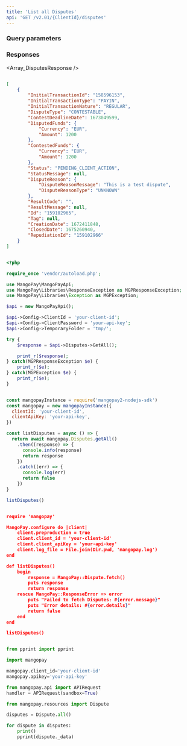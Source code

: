 ```yaml
---
title: 'List all Disputes'  
api: 'GET /v2.01/{ClientId}/disputes'  
---
```


  

### Query parameters  

<BeforeDate2 />  

<AfterDate2 />  

### Responses  

<AccordionGroup><Accordion title="200 ">  

<Array_DisputesResponse /></Accordion></AccordionGroup>  

<ResponseExample>  

```json 200   

[
    {
        "InitialTransactionId": "158596153",
        "InitialTransactionType": "PAYIN",
        "InitialTransactionNature": "REGULAR",
        "DisputeType": "CONTESTABLE",
        "ContestDeadlineDate": 1673049599,
        "DisputedFunds": {
            "Currency": "EUR",
            "Amount": 1200
        },
        "ContestedFunds": {
            "Currency": "EUR",
            "Amount": 1200
        },
        "Status": "PENDING_CLIENT_ACTION",
        "StatusMessage": null,
        "DisputeReason": {
            "DisputeReasonMessage": "This is a test dispute",
            "DisputeReasonType": "UNKNOWN"
        },
        "ResultCode": "",
        "ResultMessage": null,
        "Id": "159102965",
        "Tag": null,
        "CreationDate": 1672411848,
        "ClosedDate": 1675260940,
        "RepudiationId": "159102966"
    }
]  

 ```  

</ResponseExample>  

<RequestExample>  
  
```php PHP  

<?php 

require_once 'vendor/autoload.php';

use MangoPay\MangoPayApi;
use MangoPay\Libraries\ResponseException as MGPResponseException;
use MangoPay\Libraries\Exception as MGPException;

$api = new MangoPayApi();

$api->Config->ClientId = 'your-client-id';
$api->Config->ClientPassword = 'your-api-key';
$api->Config->TemporaryFolder = 'tmp/';

try {
    $response = $api->Disputes->GetAll();

    print_r($response);
} catch(MGPResponseException $e) {
    print_r($e);
} catch(MGPException $e) {
    print_r($e);
}  
```  

  
```javascript NodeJS  

const mangopayInstance = require('mangopay2-nodejs-sdk')
const mangopay = new mangopayInstance({
  clientId: 'your-client-id',
  clientApiKey: 'your-api-key',
})

const listDisputes = async () => {
  return await mangopay.Disputes.getAll()
    .then((response) => {
      console.info(response)
      return response
    })
    .catch((err) => {
      console.log(err)
      return false
    })
}

listDisputes()  
```  

  
```json REST  

require 'mangopay'

MangoPay.configure do |client|
    client.preproduction = true
    client.client_id = 'your-client-id'
    client.client_apiKey = 'your-api-key'
    client.log_file = File.join(Dir.pwd, 'mangopay.log')
end

def listDisputes()
    begin
        response = MangoPay::Dispute.fetch()
        puts response
        return response
    rescue MangoPay::ResponseError => error
        puts "Failed to fetch Disputes: #{error.message}"
        puts "Error details: #{error.details}"
        return false
    end
end

listDisputes()  
```  

  
```python Python  

from pprint import pprint

import mangopay

mangopay.client_id='your-client-id'
mangopay.apikey='your-api-key'

from mangopay.api import APIRequest
handler = APIRequest(sandbox=True)

from mangopay.resources import Dispute

disputes = Dispute.all()

for dispute in disputes:
    print()
    pprint(dispute._data)  
```  

  
</RequestExample>